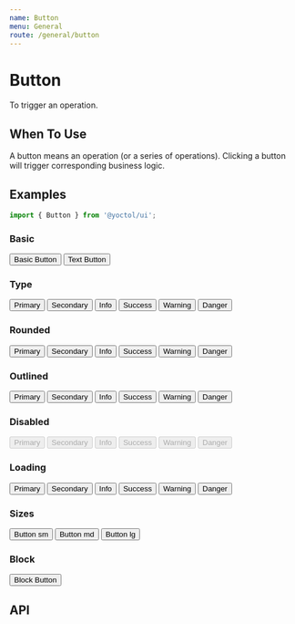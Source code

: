 ```yaml
---
name: Button
menu: General
route: /general/button
---
```



# Button

To trigger an operation.

## When To Use

A button means an operation (or a series of operations). Clicking a button will trigger corresponding business logic.

## Examples

```js
import { Button } from '@yoctol/ui';
```

### Basic

<Playground>
  <Button>Basic Button</Button>
  <Button variant="text" ml="2">Text Button</Button>
</Playground>

### Type

<Playground>
  <Button>Primary</Button>
  <Button type="secondary" ml="2">
    Secondary
  </Button>
  <Button type="info" ml="2">
    Info
  </Button>
  <Button type="success" ml="2">
    Success
  </Button>
  <Button type="warning" ml="2">
    Warning
  </Button>
  <Button type="danger" ml="2">
    Danger
  </Button>
</Playground>

### Rounded

<Playground>
  <Button variant="rounded">Primary</Button>
  <Button type="secondary" ml="2" variant="rounded">
    Secondary
  </Button>
  <Button type="info" ml="2" variant="rounded">
    Info
  </Button>
  <Button type="success" ml="2" variant="rounded">
    Success
  </Button>
  <Button type="warning" ml="2" variant="rounded">
    Warning
  </Button>
  <Button type="danger" ml="2" variant="rounded">
    Danger
  </Button>
</Playground>

### Outlined

<Playground>
  <Button variant="outlined">Primary</Button>
  <Button type="secondary" ml="2" variant="outlined">
    Secondary
  </Button>
  <Button type="info" ml="2" variant="outlined">
    Info
  </Button>
  <Button type="success" ml="2" variant="outlined">
    Success
  </Button>
  <Button type="warning" ml="2" variant="outlined">
    Warning
  </Button>
  <Button type="danger" ml="2" variant="outlined">
    Danger
  </Button>
</Playground>


### Disabled

<Playground>
  <Button disabled>Primary</Button>
  <Button type="secondary" ml="2" disabled>
    Secondary
  </Button>
  <Button type="info" ml="2" disabled>
    Info
  </Button>
  <Button type="success" ml="2" disabled>
    Success
  </Button>
  <Button type="warning" ml="2" disabled>
    Warning
  </Button>
  <Button type="danger" ml="2" disabled>
    Danger
  </Button>
</Playground>

### Loading

<Playground>
  <Button loading>Primary</Button>
  <Button type="secondary" ml="2" loading>
    Secondary
  </Button>
  <Button type="info" ml="2" loading>
    Info
  </Button>
  <Button type="success" ml="2" loading>
    Success
  </Button>
  <Button type="warning" ml="2" loading>
    Warning
  </Button>
  <Button type="danger" ml="2" loading>
    Danger
  </Button>
</Playground>

### Sizes

<Playground>
  <Button size="sm">
    Button sm
  </Button>

  <Button ml={2}>
    Button md
  </Button>

  <Button ml={2} size="lg">
    Button lg
  </Button>
</Playground>

### Block

<Playground>
  <Button block>
    Block Button
  </Button>
</Playground>

## API

<PropsTable of={Button} />
